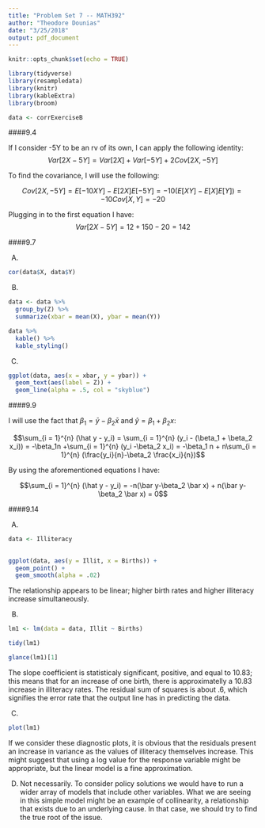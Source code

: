 ```yaml
---
title: "Problem Set 7 -- MATH392"
author: "Theodore Dounias"
date: "3/25/2018"
output: pdf_document
---
```


```r
knitr::opts_chunk$set(echo = TRUE)

library(tidyverse)
library(resampledata)
library(knitr)
library(kableExtra)
library(broom)

data <- corrExerciseB
```

####9.4
     
If I consider -5Y to be an rv of its own, I can apply the following identity:
$$Var[2X - 5Y] = Var[2X] + Var[-5Y] + 2Cov[2X, -5Y]$$   
     
To find the covariance, I will use the following:
   
$$Cov[2X, -5Y] = E[-10XY] - E[2X]E[-5Y] = -10(E[XY] - E[X]E[Y])= -10Cov[X, Y] = -20$$
    
Plugging in to the first equation I have:
$$Var[2X-5Y] = 12 + 150 - 20 = 142$$
    
    
####9.7
     
A.
```r
cor(data$X, data$Y)
```
     
B.    
```r
data <- data %>%
  group_by(Z) %>%
  summarize(xbar = mean(X), ybar = mean(Y))

data %>%
  kable() %>%
  kable_styling()
```
     
C.    
```r
ggplot(data, aes(x = xbar, y = ybar)) +
  geom_text(aes(label = Z)) +
  geom_line(alpha = .5, col = "skyblue")
```
    
####9.9
     
I will use the fact that $\beta_1 = \bar y-\beta_2 \bar x$ and $\hat y = \beta_1 + \beta_2 x$:
    
$$\sum_{i = 1}^{n} (\hat y - y_i) = \sum_{i = 1}^{n} (y_i - (\beta_1 + \beta_2 x_i)) = -\beta_1n +\sum_{i = 1}^{n} (y_i -\beta_2 x_i) = -\beta_1 n + n\sum_{i = 1}^{n} (\frac{y_i}{n}-\beta_2 \frac{x_i}{n})$$   
     
By using the aforementioned equations I have:
    
$$\sum_{i = 1}^{n} (\hat y - y_i) = -n(\bar y-\beta_2 \bar x) + n(\bar y-\beta_2 \bar x) = 0$$
     
####9.14
     
A.     
```r
data <- Illiteracy
   

ggplot(data, aes(y = Illit, x = Births)) +
  geom_point() +
  geom_smooth(alpha = .02)
```
    
The relationship appears to be linear; higher birth rates and higher illiteracy increase simultaneously.
     
B.    
```r
lm1 <- lm(data = data, Illit ~ Births)

tidy(lm1)

glance(lm1)[1]
```
    
The slope coefficient is statisticaly significant, positive, and equal to 10.83; this means that for an increase of one birth, there is approximatelly a 10.83 increase in illiteracy rates. The residual sum of squares is about .6, which signifies the error rate that the output line has in predicting the data.
    
C.   
```r

plot(lm1)
```
     
If we consider these diagnostic plots, it is obvious that the residuals present an increase in variance as the values of illiteracy themselves increase. This might suggest that using a log value for the response variable might be appropriate, but the linear model is a fine approximation.
     
D.  Not necessarily. To consider policy solutions we would have to run a wider array of models that include other variables. What we are seeing in this simple model might be an example of collinearity, a relationship that exists due to an underlying cause. In that case, we should try to find the true root of the issue.
